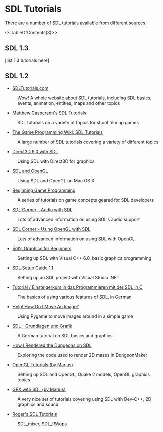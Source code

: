 = SDL Tutorials =
There are a number of SDL tutorials available from different sources.

<<TableOfContents(3)>>
== SDL 1.3 ==
[list 1.3 tutorials here]

== SDL 1.2 ==
* [http://www.sdltutorials.com/ SDLTutorials.com]
: Wow! A whole website about SDL tutorials, including SDL basics, events, animation, entities, maps and other topics
* [http://www.brighthub.com/hubfolio/matthew-casperson/blog/archive/2009/07/02/sdl-competition-here-i-come.aspx Matthew Casperson's SDL Tutorials]
: SDL tutorials on a variety of topics for shoot 'em up games
* [http://gpwiki.org/index.php/Category:All_SDL_articles The Game Programming Wiki: SDL Tutorials]
: A large number of SDL tutorials covering a variety of different topics
* [http://www.gamedev.net/reference/articles/article2249.asp Direct3D 9.0 with SDL]
: Using SDL with Direct3D for graphics
* [http://www.meandmark.com/sdlopenglpart1.html SDL and OpenGL]
: Using SDL and OpenGL on Mac OS X
* [http://lazyfoo.net/SDL_tutorials/index.php Beginning Game Programming]
: A series of tutorials on game concepts geared for SDL developers
* [http://osdl.sourceforge.net/main/documentation/rendering/SDL-audio.html SDL Corner - Audio with SDL]
: Lots of advanced information on using SDL's audio support
* [http://osdl.sourceforge.net/main/documentation/rendering/SDL-openGL.html SDL Corner - Using OpenGL with SDL]
: Lots of advanced information on using SDL with OpenGL
* [http://sol.gfxile.net/gp/ Sol's Graphics for Beginners]
: Setting up SDL with Visual C++ 6.0, basic graphics programming
* [http://pgdc.purdue.org/sdltutorial/sdl_setup.html SDL Setup Guide 1.1]
: Setting up an SDL project with Visual Studio .NET
* [http://de.wikibooks.org/wiki/SDL Tutorial / Einsteigerkurs in das Programmieren mit der SDL in C]
: The basics of using various features of SDL, in German
* [http://pygame.org/docs/tut/MoveIt.html Help! How Do I Move An Image?]
: Using Pygame to move images around in a simple game
* [http://www.pro-linux.de/work/sdl/ SDL - Grundlagen und Grafik]
: A German tutorial on SDL basics and graphics
* [http://dungeonmaker.sourceforge.net/manual/tutorial1_1.html How I Rendered the Dungeons on SDL]
: Exploring the code used to render 2D mazes in DungeonMaker
* [http://cone3d.gamedev.net/cgi-bin/index.pl?page=tutorials/ogladv/index OpenGL Tutorials (by Marius)]
: Setting up SDL and OpenGL, Quake 2 models, OpenGL graphics topics
* [http://cone3d.gamedev.net/cgi-bin/index.pl?page=tutorials/gfxsdl/index GFX with SDL (by Marius)]
: A very nice set of tutorials covering using SDL with Dev-C++, 2D graphics and sound
* [http://kekkai.org/roger/sdl/ Roger's SDL Tutorials]
: SDL_mixer, SDL_RWops
